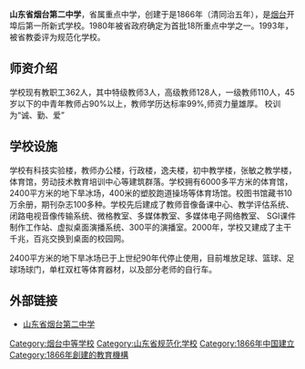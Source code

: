 '''山东省烟台第二中学'''，省属重点中学，创建于是1866年（清同治五年），是[[烟台|烟台]]开埠后第一所新式学校。1980年被省政府确定为首批18所重点中学之一。1993年，被省教委评为规范化学校。

==师资介绍==
学校现有教职工362人，其中特级教师3人，高级教师128人，一级教师110人，45岁以下的中青年教师占90%以上，教师学历达标率99%,师资力量雄厚。
校训为“诚、勤、爱”

==学校设施==
学校有科技实验楼，教师办公楼，行政楼，逸夫楼，初中教学楼，张敏之教学楼，体育馆，劳动技术教育培训中心等建筑群落。学校拥有6000多平方米的体育馆，2400平方米的地下旱冰场，400米的塑胶跑道操场等体育场馆。校图书馆藏书10万余册，期刊杂志100多种。学校先后建成了教师音像备课中心、教学评估系统、闭路电视音像传输系统、微格教室、多媒体教室、多媒体电子网络教室、 SGI课件制作工作站、虚拟桌面演播系统、300平的演播室。2000年，学校又建成了主干千兆，百兆交换到桌面的校园网。

2400平方米的地下旱冰场已于上世纪90年代停止使用，目前堆放足球、篮球、足球场球门，单杠双杠等体育器材，以及部分老师的自行车。

==外部链接==
*[https://web.archive.org/web/20080511183252/http://www.yt2s.net.cn/ 山东省烟台第二中学]


[[Category:烟台中等学校|Category:烟台中等学校]]
[[Category:山东省规范化学校|Category:山东省规范化学校]]
[[Category:1866年中国建立|Category:1866年中国建立]]
[[Category:1866年創建的教育機構|Category:1866年創建的教育機構]]
